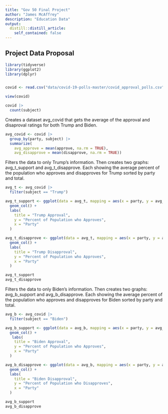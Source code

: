 ```yaml
---
title: "Gov 50 Final Project"
author: "James McAffrey"
description: "Education Data"
output:
  distill::distill_article:
    self_contained: false
---
```



## Project Data Proposal

```r
library(tidyverse)
library(ggplot2)
library(dplyr)


covid <- read.csv("data/covid-19-polls-master/covid_approval_polls.csv")

view(covid)
```


```r
covid |> 
  count(subject)
```
Creates a dataset avg_covid that gets the average of the approval and disaproval ratings for both Trump and Biden.
```r
avg_covid <- covid |>
  group_by(party, subject) |>
  summarize(
    avg_approve = mean(approve, na.rm = TRUE),
    avg_disapprove = mean(disapprove, na.rm = TRUE))
```
Filters the data to only Trump's information. Then creates two graphs: avg_t_support and avg_t_disapprove. Each showing the average percent of the population who approves and disapproves for Trump sorted by party and total.
```r
avg_t <- avg_covid |>
  filter(subject == "Trump")

avg_t_support <- ggplot(data = avg_t, mapping = aes(x = party, y = avg_approve)) +
  geom_col() +
  labs(
    title = "Trump Approval",
    y = "Percent of Population who Approves",
    x = "Party"
  )

avg_t_disapprove <- ggplot(data = avg_t, mapping = aes(x = party, y = avg_disapprove)) +
  geom_col() +
  labs(
    title = "Trump Disapproval",
    y = "Percent of Population who Approves",
    x = "Party"
  )

avg_t_support
avg_t_disapprove

```

Filters the data to only Biden's information. Then creates two graphs: avg_b_support and avg_b_disapprove. Each showing the average percent of the population who approves and disapproves for Biden sorted by party and total.
```r
avg_b <- avg_covid |>
  filter(subject == "Biden")

avg_b_support <- ggplot(data = avg_b, mapping = aes(x = party, y = avg_approve)) +
  geom_col() +
   labs(
    title = "Biden Approval",
    y = "Percent of Population who Approves",
    x = "Party"
  )

avg_b_disapprove <- ggplot(data = avg_b, mapping = aes(x = party, y = avg_disapprove)) +
  geom_col() +
  labs(
    title = "Biden Disapproval",
    y = "Percent of Population who Disapproves",
    x = "Party"
  )

avg_b_support
avg_b_disapprove
```














